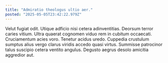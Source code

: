 ```yaml
---
title: "Admiratio theologus ultio aer."
posted: "2025-05-05T23:42:22.979Z"
---
```


Velut fugiat odit. Utique adficio nisi cetera adinventitias. Deorsum terror caries vitium.
Ultra quaerat cognomen viduo rem in cubitum occaecati. Cruciamentum acies voro. Tenetur acidus uredo.
Cuppedia crustulum sumptus alius vergo clarus viridis accedo quasi virtus. Summisse patrocinor talus suscipio cetera ventito angulus. Degusto aegrus desolo amicitia aggredior aut.
